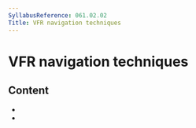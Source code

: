 ```yaml
---
SyllabusReference: 061.02.02
Title: VFR navigation techniques
---
```


# VFR navigation techniques

## Content

- <Link href="061.02.02.01" />
- <Link href="061.02.02.02" />
